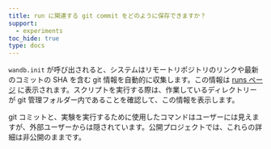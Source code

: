 ```yaml
---
title: run に関連する git commit をどのように保存できますか？
support:
  - experiments
toc_hide: true
type: docs
---
```

`wandb.init` が呼び出されると、システムはリモートリポジトリのリンクや最新のコミットの SHA を含む git 情報を自動的に収集します。この情報は [runs ページ](/ja/models/runs/#view-logged-runs) に表示されます。スクリプトを実行する際は、作業しているディレクトリーが git 管理フォルダー内であることを確認して、この情報を表示します。

git コミットと、実験を実行するために使用したコマンドはユーザーには見えますが、外部ユーザーからは隠されています。公開プロジェクトでは、これらの詳細は非公開のままです。
